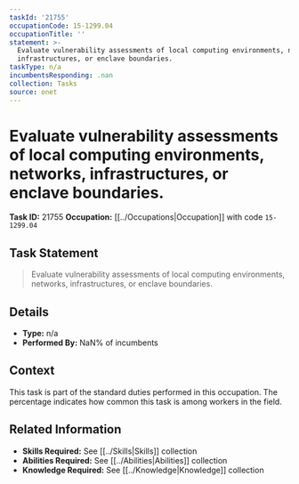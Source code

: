 ```yaml
---
taskId: '21755'
occupationCode: 15-1299.04
occupationTitle: ''
statement: >-
  Evaluate vulnerability assessments of local computing environments, networks,
  infrastructures, or enclave boundaries.
taskType: n/a
incumbentsResponding: .nan
collection: Tasks
source: onet
---
```

# Evaluate vulnerability assessments of local computing environments, networks, infrastructures, or enclave boundaries.

**Task ID:** 21755
**Occupation:** [[../Occupations|Occupation]] with code `15-1299.04`

## Task Statement

> Evaluate vulnerability assessments of local computing environments, networks, infrastructures, or enclave boundaries.

## Details

- **Type:** n/a
- **Performed By:** NaN% of incumbents

## Context

This task is part of the standard duties performed in this occupation. The percentage indicates how common this task is among workers in the field.

## Related Information

- **Skills Required:** See [[../Skills|Skills]] collection
- **Abilities Required:** See [[../Abilities|Abilities]] collection
- **Knowledge Required:** See [[../Knowledge|Knowledge]] collection
